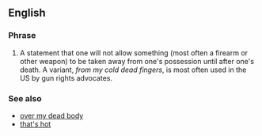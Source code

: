 ==English==

===Phrase===
{{infl|en|phrase|head=[[from]] [[my]] [[cold]], [[dead]] [[hands]]}}

# {{idiom}} A statement that one will not allow something (most often a firearm or other weapon) to be taken away from one's possession until after one's death. A variant, ''from my cold dead fingers'', is most often used in the US by gun rights advocates.

===See also===
* [[over my dead body]]
* [[that's hot]]
